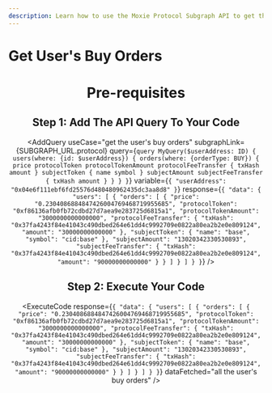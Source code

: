 ```yaml
---
description: Learn how to use the Moxie Protocol Subgraph API to get the user's buy orders.
---
```



# Get User's Buy Orders

<Header useCase="get the user's buy orders" apiName="Moxie Protocol Subgraph" />

# Pre-requisites

<Prerequisites apiName="Moxie Protocol Subgraph" />

## Step 1: Add The API Query To Your Code

<AddQuery
  useCase="get the user's buy orders"
  subgraphLink={SUBGRAPH_URL.protocol}
  query={`query MyQuery($userAddress: ID) {
  users(where: {id: $userAddress}) {
    orders(where: {orderType: BUY}) {
      price
      protocolToken
      protocolTokenAmount
      protocolFeeTransfer {
        txHash
        amount
      }
      subjectToken {
        name
        symbol
      }
      subjectAmount
      subjectFeeTransfer {
        txHash
        amount
      }
    }
  }
}`}
  variable={`{
  "userAddress": "0x04e6f111ebf6fd25576d480480962435dc3aa8d8"
}`}
  response={`{
  "data": {
    "users": [
      {
        "orders": [
          {
            "price": "0.2304086884847426004769468719955685",
            "protocolToken": "0xf86136afb0fb72cdbd27d7aea9e283725d6815a1",
            "protocolTokenAmount": "3000000000000000",
            "protocolFeeTransfer": {
              "txHash": "0x37fa4243f84e41043c490dbed264e61dd4c9992709e0822a80ea2b2e0e809124",
              "amount": "30000000000000"
            },
            "subjectToken": {
              "name": "base",
              "symbol": "cid:base"
            },
            "subjectAmount": "13020342330530893",
            "subjectFeeTransfer": {
              "txHash": "0x37fa4243f84e41043c490dbed264e61dd4c9992709e0822a80ea2b2e0e809124",
              "amount": "90000000000000"
            }
          }
        ]
      }
    ]
  }
}`}
/>

## Step 2: Execute Your Code

<ExecuteCode
  response={`{
  "data": {
    "users": [
      {
        "orders": [
          {
            "price": "0.2304086884847426004769468719955685",
            "protocolToken": "0xf86136afb0fb72cdbd27d7aea9e283725d6815a1",
            "protocolTokenAmount": "3000000000000000",
            "protocolFeeTransfer": {
              "txHash": "0x37fa4243f84e41043c490dbed264e61dd4c9992709e0822a80ea2b2e0e809124",
              "amount": "30000000000000"
            },
            "subjectToken": {
              "name": "base",
              "symbol": "cid:base"
            },
            "subjectAmount": "13020342330530893",
            "subjectFeeTransfer": {
              "txHash": "0x37fa4243f84e41043c490dbed264e61dd4c9992709e0822a80ea2b2e0e809124",
              "amount": "90000000000000"
            }
          }
        ]
      }
    ]
  }
}`}
  dataFetched="all the user's buy orders"
/>

<DeveloperSupport />

